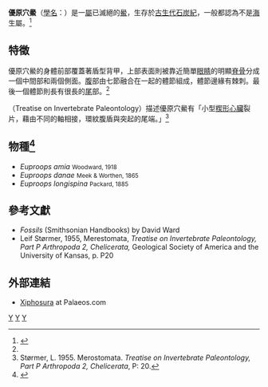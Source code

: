 {{Automatic taxobox
| taxon = Euproops
| authority = [[Meek|Meek]] & [[Worthen|Worthen]], 1868
| fossil_range = [[石炭紀|石炭紀]]
| image = Euproops danae.jpg
| image_width = 250px
| image_caption = ''Euproops danae''
| subdivision_ranks=[[種|種]]
| subdivision = 見內文
| synonyms=
{{species list|Prestwichia| Woodward, 1867|Prestwichianella| Cockerell, 1905}}
| synonyms_ref=<ref>Dunlop, J. A., Penney, D. & Jekel, D. 2015. [http://www.wsc.nmbe.ch/resources/fossils/Fossils16.0.pdf A summary list of fossil spiders and their relatives] {{Wayback|url=http://www.wsc.nmbe.ch/resources/fossils/Fossils16.0.pdf |date=20151129013249 }}. In World Spider
Catalog. Natural History Museum Bern, online at http://wsc.nmbe.ch {{Wayback|url=http://wsc.nmbe.ch/ |date=20180511122404 }}, version 16.0</ref>
}}
'''優原穴鱟'''（[[學名|學名]]：{{lang|la|'''''Euproops'''''}}）是一[[屬|屬]]已滅絕的[[鱟|鱟]]，生存於[[古生代|古生代]][[石炭紀|石炭紀]]，一般都認為不是[[海|海]]生屬。<ref name="Fossils">{{cite book | title=Fossils | url=https://archive.org/details/fossils0000walk_e1r0 | publisher=[[Dorling_Kindersley|Dorling Kindersley]] | author=Walker, Cyril | last2=Ward | first2=David | authorlink=Cyril Walker (palaeontologist) | authorlink2=David Ward (palaeontologist) | series=Smithsonian Handbooks | year=2002 | page=[https://archive.org/details/fossils0000walk_e1r0/page/73 73] | isbn=0789489848 | edition=revised, illustrated}}</ref>

== 特徵 ==
優原穴鱟的身體前部覆蓋著盾型背甲，上部表面則被靠近簡單[[眼睛|眼睛]]的明顯[[脊骨|脊骨]]分成一個中間部和兩個側面。[[腹|腹]]部由七節融合在一起的體節組成，體節邊緣有棘刺。最後一個體節則長有很長的[[尾|尾]]部。<ref name="Fossils" />

{{tsl|en|Treatise on Invertebrate Paleontology||古無脊椎動物論文}}（Treatise on Invertebrate Paleontology）描述優原穴鱟有「小型[[楔形|楔形]][[心臟|心臟]]裂片，藉由不同的軸相接，環紋腹盾與突起的尾端。」<ref>Størmer, L. 1955. Merostomata. ''Treatise on Invertebrate Paleontology, Part P Arthropoda 2, Chelicerata'', P: 20.</ref>

== 物種<ref name="Fossilworks">{{Cite web |url = http://fossilworks.org/cgi-bin/bridge.pl?a=taxonInfo&taxon_no=259128 |title = Fossilworks: Euproops |language = en |accessdate = 2017-12-18 |archive-date = 2021-12-13 |archive-url = https://web.archive.org/web/20211213143754/http://www.fossilworks.org/cgi-bin/bridge.pl?a=taxonInfo&taxon_no=259128 }}</ref> ==
*''Euproops amia'' <small>Woodward, 1918</small>
*''Euproops danae'' <small>Meek & Worthen, 1865</small>
*''Euproops longispina'' <small>Packard, 1885</small>

== 參考文獻 ==
{{reflist}}
*''Fossils'' (Smithsonian Handbooks) by David Ward
*Leif Størmer, 1955, Merestomata, ''Treatise on Invertebrate Paleontology, Part P Arthropoda 2, Chelicerata,'' Geological Society of America and the University of Kansas, p. P20

== 外部連結 ==
*[https://web.archive.org/web/20080615211043/http://www.palaeos.com/Invertebrates/Arthropods/Chelicerata/Merostomata/Xiphosura.html Xiphosura] at Palaeos.com

{{古生物小作品}}
{{Taxonbar}}
[[Category:1868年描述的分类群|Y]]
[[Category:鱟科|Y]]
[[Category:石炭紀動物|Y]]